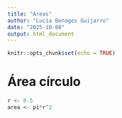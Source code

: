 ```yaml
---
title: "Areas"
author: "Lucía Benages Guijarro"
date: "2025-10-08"
output: html_document
---
```


```r
knitr::opts_chunk$set(echo = TRUE)
```

# Área círculo
```r
r <- 0.5
area <- pi*r^2
```

